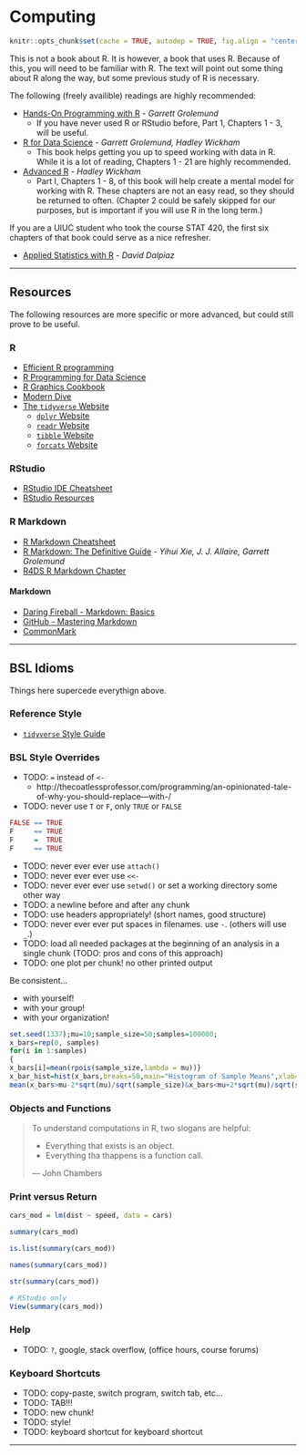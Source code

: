 # Computing

```r
knitr::opts_chunk$set(cache = TRUE, autodep = TRUE, fig.align = "center")
```

This is not a book about R. It is however, a book that uses R. Because of this, you will need to be familiar with R. The text will point out some thing about R along the way, but some previous study of R is necessary.

The following (freely availible) readings are highly recommended:

- [Hands-On Programming with R](https://rstudio-education.github.io/hopr/) - *Garrett Grolemund*
    - If you have never used R or RStudio before, Part 1, Chapters 1 - 3, will be useful.
- [R for Data Science](https://r4ds.had.co.nz/) - *Garrett Grolemund, Hadley Wickham*
    - This book helps getting you up to speed working with data in R. While it is a lot of reading, Chapters 1 - 21 are highly recommended. 
- [Advanced R](https://adv-r.hadley.nz/) - *Hadley Wickham*
    - Part I, Chapters 1 - 8, of this book will help create a mental model for working with R. These chapters are not an easy read, so they should be returned to often. (Chapter 2 could be safely skipped for our purposes, but is important if you will use R in the long term.)

If you are a UIUC student who took the course STAT 420, the first six chapters of that book could serve as a nice refresher.

- [Applied Statistics with R](https://daviddalpiaz.github.io/appliedstats/) - *David Dalpiaz*

***

## Resources

The following resources are more specific or more advanced, but could still prove to be useful.

### R

- [Efficient R programming](https://csgillespie.github.io/efficientR/)
- [R Programming for Data Science](https://bookdown.org/rdpeng/rprogdatascience/)
- [R Graphics Cookbook](https://r-graphics.org/)
- [Modern Dive](https://moderndive.com/index.html)
- [The `tidyverse` Website](tidyverse.org/)
    - [`dplyr` Website](https://dplyr.tidyverse.org/)
    - [`readr` Website](https://readr.tidyverse.org/)
    - [`tibble` Website](https://tibble.tidyverse.org/)
    - [`forcats` Website](https://forcats.tidyverse.org/)

### RStudio

- [RStudio IDE Cheatsheet](https://resources.rstudio.com/rstudio-cheatsheets/rstudio-ide-cheat-sheet)
- [RStudio Resources](https://resources.rstudio.com/)

### R Markdown

- [R Markdown Cheatsheet](https://resources.rstudio.com/rstudio-cheatsheets/rmarkdown-2-0-cheat-sheet)
- [R Markdown: The Definitive Guide](https://bookdown.org/yihui/rmarkdown/) - *Yihui Xie, J. J. Allaire, Garrett Grolemund*
- [R4DS R Markdown Chapter](https://r4ds.had.co.nz/r-markdown.html)

#### Markdown

- [Daring Fireball - Markdown: Basics](https://daringfireball.net/projects/markdown/basics)
- [GitHub - Mastering Markdown](https://guides.github.com/features/mastering-markdown/)
- [CommonMark](https://commonmark.org/)

***

## BSL Idioms

Things here supercede everythign above.

### Reference Style

- [`tidyverse` Style Guide](https://style.tidyverse.org/)

### BSL Style Overrides

- TODO: `=` instead of `<-`
    - http://thecoatlessprofessor.com/programming/an-opinionated-tale-of-why-you-should-replace---with-/
- TODO: never use `T` or `F`, only `TRUE` or `FALSE`

```r
FALSE == TRUE
F     == TRUE
F     =  TRUE
F     == TRUE
```

- TODO: never ever ever use `attach()`
- TODO: never ever ever use `<<-`
- TODO: never ever ever use `setwd()` or set a working directory some other way
- TODO: a newline before and after any chunk
- TODO: use headers appropriately! (short names, good structure)
- TODO: never ever ever put spaces in filenames. use `-`. (others will use `_`.)
- TODO: load all needed packages at the beginning of an analysis in a single chunk (TODO: pros and cons of this approach)
- TODO: one plot per chunk! no other printed output

Be consistent...

- with yourself!
- with your group!
- with your organization!

```r
set.seed(1337);mu=10;sample_size=50;samples=100000;
x_bars=rep(0, samples)
for(i in 1:samples)
{
x_bars[i]=mean(rpois(sample_size,lambda = mu))}
x_bar_hist=hist(x_bars,breaks=50,main="Histogram of Sample Means",xlab="Sample Means",col="darkorange",border = "dodgerblue")
mean(x_bars>mu-2*sqrt(mu)/sqrt(sample_size)&x_bars<mu+2*sqrt(mu)/sqrt(sample_size))
```

### Objects and Functions

> To understand computations in R, two slogans are helpful:
> 
> - Everything that exists is an object. 
> - Everything tha thappens is a function call. 
>
> — John Chambers

### Print versus Return

```r
cars_mod = lm(dist ~ speed, data = cars)
```

```r
summary(cars_mod)
```

```r
is.list(summary(cars_mod))
```

```r
names(summary(cars_mod))
```

```r
str(summary(cars_mod))
```

```r
# RStudio only
View(summary(cars_mod))
```

### Help

- TODO: `?`, google, stack overflow, (office hours, course forums)

### Keyboard Shortcuts

- TODO: copy-paste, switch program, switch tab, etc...
- TODO: TAB!!!
- TODO: new chunk!
- TODO: style!
- TODO: keyboard shortcut for keyboard shortcut

***
